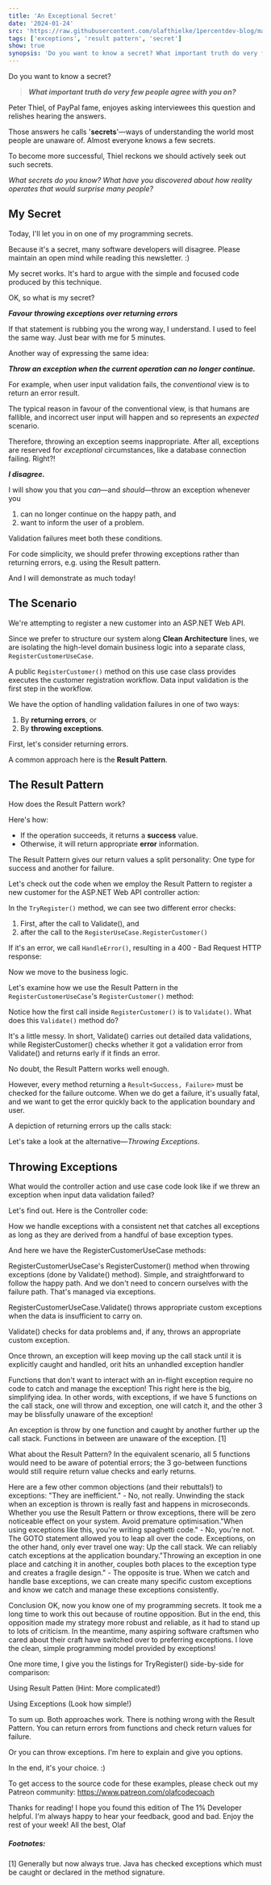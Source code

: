 ```yaml
---
title: 'An Exceptional Secret'
date: '2024-01-24'
src: 'https://raw.githubusercontent.com/olafthielke/1percentdev-blog/main/images/an-exceptional-secret.png'
tags: ['exceptions', 'result pattern', 'secret']
show: true
synopsis: 'Do you want to know a secret? What important truth do very few people agree with you on? Peter Thiel, of PayPal fame, enjoyes asking interviewees this question and relishes hearing the answers. Those'
---
```

Do you want to know a secret?

> ***What important truth do very few people agree with you on?***

Peter Thiel, of PayPal fame, enjoyes asking interviewees this question and relishes hearing the answers. 

Those answers he calls '**secrets**'—ways of understanding the world most people are unaware of. 
Almost everyone knows a few secrets. 

To become more successful, Thiel reckons we should actively seek out such secrets.

*What secrets do you know? 
What have you discovered about how reality operates that would surprise many people?*

## My Secret
Today, I'll let you in on one of my programming secrets.

Because it's a secret, many software developers will disagree.
Please maintain an open mind while reading this newsletter. :)

My secret works. It's hard to argue with the simple and focused code produced by this technique.

OK, so what is my secret?

***Favour throwing exceptions over returning errors***

If that statement is rubbing you the wrong way, I understand. I used to feel the same way. 
Just bear with me for 5 minutes.

Another way of expressing the same idea:

***Throw an exception when the current operation can no longer continue.***

For example, when user input validation fails, the *conventional* view is to return an error result. 

The typical reason in favour of the conventional view, is that humans are fallible, and incorrect user input will happen and so represents an *expected* scenario. 

Therefore, throwing an exception seems inappropriate. After all, exceptions are reserved for *exceptional* circumstances, like a database connection failing. Right?!

***I disagree.***

I will show you that you *can*—and *should*—throw an exception whenever you 
1. can no longer continue on the happy path, and 
2. want to inform the user of a problem.

Validation failures meet both these conditions.

For code simplicity, we should prefer throwing exceptions rather than returning errors, e.g. using the Result pattern. 

And I will demonstrate as much today!

## The Scenario
We're attempting to register a new customer into an ASP.NET Web API. 

Since we prefer to structure our system along **Clean Architecture** lines, we are isolating the high-level domain business logic into a separate class, `RegisterCustomerUseCase`.

A public `RegisterCustomer()` method on this use case class provides executes the customer registration workflow. Data input validation is the first step in the workflow.

We have the option of handling validation failures in one of two ways:
1. By **returning errors**, or 
2. By **throwing exceptions**. 

First, let's consider returning errors.

A common approach here is the **Result Pattern**. 

## The Result Pattern
How does the Result Pattern work?

Here's how:
- If the operation succeeds, it returns a **success** value.
- Otherwise, it will return appropriate **error** information.

The Result Pattern gives our return values a split personality: One type for success and another for failure. 

<CustomImage src="https://raw.githubusercontent.com/olafthielke/1percentdev-blog/main/images/result-pattern-outcomes.png" alt="Possible Outcomes form Result Pattern" caption="A function returning a Result can be one of two values: Success or Failure." />

Let's check out the code when we employ the Result Pattern to register a new customer for the ASP.NET Web API controller action:

<CustomImage src="https://raw.githubusercontent.com/olafthielke/1percentdev-blog/main/images/customerscontroller-register.png" alt="CustomerController.Register() action method" caption="CustomerController's Register() action in ASP.NET Web API." />

 <CustomImage src="https://raw.githubusercontent.com/olafthielke/1percentdev-blog/main/images/result-pattern-customerscontroller-tryregister.png" alt="CustomerController.TryRegister() using Result Pattern" caption="TryRegister() is called by the Register() controller action also in ASP.NET Web API. Notice the results being returned and checked on for error state (IsError)." />

In the `TryRegister()` method, we can see two different error checks:
1. First, after the call to Validate(), and
2. after the call to the `RegisterUseCase.RegisterCustomer()`

If it's an error, we call `HandleError()`, resulting in a 400 - Bad Request HTTP response:

<CustomImage src="https://raw.githubusercontent.com/olafthielke/1percentdev-blog/main/images/result-pattern-customerscontroller-handleerror.png" alt="CustomerController.HandleError() using Result Pattern" caption="CustomerController's HandleError() converts the validation error into a 400 - Bad Request." />

Now we move to the business logic.

Let's examine how we use the Result Pattern in the `RegisterCustomerUseCase`'s `RegisterCustomer()` method:

<CustomImage src="https://raw.githubusercontent.com/olafthielke/1percentdev-blog/main/images/result-pattern-registercustomerusecase-registercustomer.png" alt="RegisterCustomerUseCase.RegisterCustomer() using Result Pattern" caption="RegisterCustomerUseCase's RegisterCustomer() method. The call to Validate() comes first, and if it's an error we exit early. This method is about pure business logic." />

Notice how the first call inside `RegisterCustomer()` is to `Validate()`. What does this `Validate()` method do?

<CustomImage src="https://raw.githubusercontent.com/olafthielke/1percentdev-blog/main/images/result-pattern-registercustomerusecase-validate.png" alt="RegisterCustomerUseCase.Validate() using Result Pattern" caption="RegisterCustomerUseCase's Validate() method. Validate returns a Result<Success, Error>." />

It's a little messy. In short, Validate() carries out detailed data validations, while RegisterCustomer() checks whether it got a validation error from Validate() and returns early if it finds an error. 


No doubt, the Result Pattern works well enough. 

However, every method returning a `Result<Success, Failure>` must be checked for the failure outcome. 
When we do get a failure, it's usually fatal, and we want to get the error quickly back to the application boundary and user. 

A depiction of returning errors up the calls stack:

<CustomImage src="https://raw.githubusercontent.com/olafthielke/1percentdev-blog/main/images/result-pattern-in-call-stack.png" alt="Unwinding Call Stack with Result Pattern" caption="Passing back Results, needing checks for errors every time a function returns." />

Let's take a look at the alternative—*Throwing Exceptions*.

## Throwing Exceptions
What would the controller action and use case code look like if we threw an exception when input data validation failed?

Let's find out. Here is the Controller code:

<CustomImage src="https://raw.githubusercontent.com/olafthielke/1percentdev-blog/main/images/customerscontroller-register.png" alt="CustomersController.Register() action method" caption="Controller action for registering a new customer. Exceptions are handled in HandleException()." />

 <CustomImage src="https://raw.githubusercontent.com/olafthielke/1percentdev-blog/main/images/exceptions-customerscontroller-tryregister.png" alt="CustomerController.TryRegister() using Exceptions" caption="TryRegister() controller method. There is no need for error checks; exceptions are caught and handled in the calling Register() action" />



How we handle exceptions with a consistent net that catches all exceptions as long as they are derived from a handful of base exception types.



And here we have the RegisterCustomerUseCase methods:



RegisterCustomerUseCase's RegisterCustomer() method when throwing exceptions (done by Validate() method). Simple, and straightforward to follow the happy path. And we don't need to concern ourselves with the failure path. That's managed via exceptions.






RegisterCustomerUseCase.Validate() throws appropriate custom exceptions when the data is insufficient to carry on.


Validate() checks for data problems and, if any, throws an appropriate custom exception. 


Once thrown, an exception will keep moving up the call stack until 
it is explicitly caught and handled, orit hits an unhandled exception handler


Functions that don't want to interact with an in-flight exception require no code to catch and manage the exception! This right here is the big, simplifying idea. 
In other words, with exceptions, if we have 5 functions on the call stack, one will throw and exception, one will catch it, and the other 3 may be blissfully unaware of the exception!





An exception is throw by one function and caught by another further up the call stack. Functions in between are unaware of the exception. [1]



What about the Result Pattern?
In the equivalent scenario, all 5 functions would need to be aware of potential errors; the 3 go-between functions would still require return value checks and early returns. 


Here are a few other common objections (and their rebuttals!) to exceptions:
"They are inefficient." - No, not really. Unwinding the stack when an exception is thrown is really fast and happens in microseconds. Whether you use the Result Pattern or throw exceptions, there will be zero noticeable effect on your system. Avoid premature optimisation."When using exceptions like this, you're writing spaghetti code." - No, you're not. The GOTO statement allowed you to leap all over the code. Exceptions, on the other hand, only ever travel one way: Up the call stack. We can reliably catch exceptions at the application boundary."Throwing an exception in one place and catching it in another, couples both places to the exception type and creates a fragile design." - The opposite is true. When we catch and handle base exceptions, we can create many specific custom exceptions and know we catch and manage these exceptions consistently.


Conclusion
OK, now you know one of my programming secrets. It took me a long time to work this out because of routine opposition. But in the end, this opposition made my strategy more robust and reliable, as it had to stand up to lots of criticism. 
In the meantime, many aspiring software craftsmen who cared about their craft have switched over to preferring exceptions.
I love the clean, simple programming model provided by exceptions!


One more time, I give you the listings for TryRegister() side-by-side for comparison:



Using Result Patten (Hint: More complicated!)






Using Exceptions (Look how simple!)



To sum up. Both approaches work. There is nothing wrong with the Result Pattern. You can return errors from functions and check return values for failure. 


Or you can throw exceptions.
I'm here to explain and give you options.


In the end, it's your choice. :)


To get access to the source code for these examples, please check out my Patreon community: ​https://www.patreon.com/olafcodecoach​


Thanks for reading! I hope you found this edition of The 1% Developer helpful.
I'm always happy to hear your feedback, good and bad. 
Enjoy the rest of your week!
All the best,
Olaf


##### Footnotes: 
[1] Generally but now always true. Java has checked exceptions which must be caught or declared in the method signature.